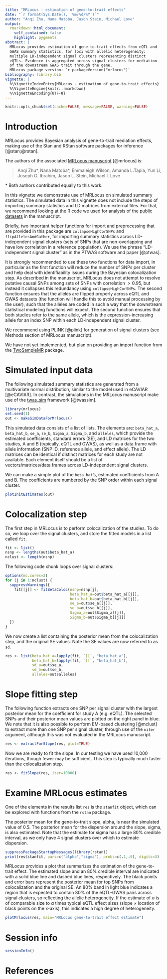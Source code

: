 ```yaml
---
title: "MRLocus - estimation of gene-to-trait effects"
date: "`r format(Sys.Date(), '%m/%d/%Y')`"
author: "Anqi Zhu, Nana Matoba, Jason Stein, Michael Love"
output: 
  rmarkdown::html_document:
    self_contained: false
    highlight: pygments
abstract: |
  MRLocus provides estimation of gene-to-trait effects from eQTL and
  GWAS summary statistics, for loci with allelic heterogeneity:
  multiple LD-independent signal clusters representing distinct
  eQTLs. Evidence is aggregated across signal clusters for mediation
  of the downstream GWAS trait through the gene.
  MRLocus package version: `r packageVersion("mrlocus")`
bibliography: library.bib
vignette: |
  %\VignetteIndexEntry{MRLocus - estimation of gene-to-trait effects}
  %\VignetteEngine{knitr::rmarkdown}
  %\VignetteEncoding{UTF-8}
---
```


```r
knitr::opts_chunk$set(cache=FALSE, message=FALSE, warning=FALSE)
```

# Introduction

MRLocus provides Bayesian analysis of gene-to-trait mediation effects,
making use of the Stan and RStan software packages for inference
[@stan;@rstan].

The authors of the associated [MRLocus manuscript](https://doi.org/10.1101/2020.08.14.250720)
[@mrlocus] is:

> Anqi Zhu\*, Nana Matoba\*, Emmaleigh Wilson, Amanda L.Tapia,
> Yun Li, Joseph G. Ibrahim, Jason L. Stein, Michael I. Love

\* Both authors contributed equally to this work.

In this vignette we demonstrate use of MRLocus on simulated summary
statistics. The simulated data in this vignette does not include
the steps of importing summary statistics and LD matrices from
external files. For that, we recommend looking at the R code we used
for analysis of the 
[public datasets](https://github.com/mikelove/mrlocusPaper/blob/master/public/analysis.R)
in the manuscript. 

Briefly, two important helper functions for import and preprocessing
that are provided in this package are `collapseHighCorSNPs` and
`flipAllelesAndGather`, for importing summary statistics across
LD-independent signal clusters (sets of SNPs that are non-overlapping
and have low correlation in a reference population). We use the phrase
"LD-independent signal cluster" as in the PTWAS software and paper
[@ptwas].

It is strongly recommended to use these two functions for data import,
in particular as the first function will reduce the number of SNPs per
cluster and help deal with identifiability issues during the Bayesian
colocalization step. As described in the manuscript, MRLocus does not
attempt to resolve putative causal SNPs among sets of SNPs with
correlation $> 0.95$, but instead it collapses this redundancy using
`collapseHighCorSNPs`. The second function ensures that the alleles
are flipped properly across eQTL and GWAS datasets (the function will
handle this to avoid manual processing by the user), such that the
alleles are coded in such a way that the downstream statistical
modeling functions will expect. The second function ensures that both
studies refer to the same allele, which is the expression-increasing
allele for an index SNP within each LD-independent signal cluster.

We recommend using PLINK [@plink] for generation of signal clusters
(see Methods section of MRLocus manuscript). 

We have not yet implemented, but plan on providing an import function
from the [TwoSampleMR](https://github.com/MRCIEU/TwoSampleMR) package.

# Simulated input data

The following simulated summary statistics are generated from a
multivariate normal distribution, similar to the model used in
eCAVIAR [@eCAVIAR]. In contrast, the simulations in the MRLocus
manuscript make use of
the [twas_sim](https://github.com/mancusolab/twas_sim) framework 
[@twassim].

```r
library(mrlocus)
set.seed(1)
out <- makeSimDataForMrlocus()
```

This simulated data consists of a list of lists. The elements are: 
`beta_hat_a`, `beta_hat_b`, `se_a`, `se_b`, `Sigma_a`, `Sigma_b`, and
`alleles`, which provide the estimated coefficients, standard errors
(SE), and LD matrices for the two studies, A and B (typically, eQTL and
GWAS), as well as a data.frame with allele information (SNP ID,
reference allele, and effect allele).
The LD matrices can be identical if distinct matrices for each study
are not available. Each element itself should be a list of
vectors/matrices/data.frames across LD-independent signal clusters.

We can make a simple plot of the `beta_hat`'s, estimated coefficients
from A and B. The coefficients are numbered by the SNP order within
each signal cluster.

```r
plotInitEstimates(out)
```

# Colocalization step

The first step in MRLocus is to perform colocalization of the
studies. To do so, we loop over the signal clusters, and store the
fitted models in a list called `fit`.

```r
fit <- list()
nsnp <- lengths(out$beta_hat_a)
nclust <- length(nsnp)
```

The following code chunk loops over signal clusters:

```r
options(mc.cores=2)
for (j in 1:nclust) {
  suppressWarnings({
    fit[[j]] <- fitBetaColoc(nsnp=nsnp[j],
                             beta_hat_a=out$beta_hat_a[[j]],
                             beta_hat_b=out$beta_hat_b[[j]],
                             se_a=out$se_a[[j]],
                             se_b=out$se_b[[j]],
                             Sigma_a=out$Sigma_a[[j]],
                             Sigma_b=out$Sigma_b[[j]])
  })
}
```

We now create a list containing the posterior mean from the
colocalization step, and the original SE values. Note the SE values
are now referred to as `sd`.

```r
res <- list(beta_hat_a=lapply(fit, `[[`, "beta_hat_a"),
            beta_hat_b=lapply(fit, `[[`, "beta_hat_b"),
            sd_a=out$se_a,
            sd_b=out$se_b,
            alleles=out$alleles)
```

# Slope fitting step

The following function extracts one SNP per signal cluster with the
largest posterior mean for the coefficient for study A
(e.g. eQTL). The selected SNPs and their posterior mean values are
plotted on the right panel in blue. We note that it is also possible
to perform EM-based clustering [@mclust] to extract more than one SNP
per signal cluster, through use of the `niter` argument, although this
was not evaluated in the MRLocus manuscript.

```r
res <- extractForSlope(res, plot=TRUE)
```

Now we are ready to fit the slope. In our testing we have used 10,000
iterations, though fewer may be sufficient. This step is typically
much faster than the colocalization step.

```r
res <- fitSlope(res, iter=10000)
```

# Examine MRLocus estimates

One of the elements in the results list `res` is the `stanfit` object,
which can be explored with functions from the `rstan` package.

The posterior mean for the gene-to-trait slope, alpha, is near the
simulated value of 0.5. The posterior mean for the dispersion around
the slope, sigma, is also estimated. Note that the estimate for sigma
has a large 80% credible interval, as we only have 4 signal clusters
over which to estimate dispersion.

```r
suppressPackageStartupMessages(library(rstan))
print(res$stanfit, pars=c("alpha","sigma"), probs=c(.1,.9), digits=3)
```

MRLocus provides a plot that summarizes the estimation of the
gene-to-trait effect. The estimated slope and an 80% credible interval
are indicated with a solid blue line and dashed blue lines,
respectively. The black points and error bars represent the posterior
mean for top SNPs from colocalization and the original SE.
An 80% band in light blue indicates a region that is
expected to contain 80% of the eQTL-GWAS pairs across signal
clusters, so reflecting the allelic heterogeneity. If the estimate of
$\sigma$ is of comparable size to $\alpha$ times typical eQTL effect
sizes (slope $\times$ location of black points on the x-axis), this
indicates a high degree of heterogeneity.

```r
plotMrlocus(res, main="MRLocus gene-to-trait effect estimate")
```

# Session info

```r
sessionInfo()
```

# References
